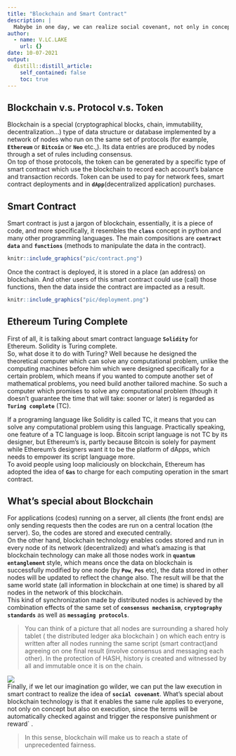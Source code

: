 ```yaml
---
title: "Blockchain and Smart Contract"
description: |
  Mabybe in one day, we can realize social covenant, not only in concept but also in execution, to reach a state of unprecedented fairness in human history.
author:
  - name: V.LC.LAKE
    url: {}
date: 10-07-2021
output:
  distill::distill_article:
    self_contained: false
    toc: true
---
```

<style>
#TOC {
  color: #A23EF4;
  font-family: Agency FB;
  font-size: 20px;
}
</style>

## Blockchain v.s. Protocol v.s. Token  

  Blockchain is a special (cryptographical blocks, chain, immutability, decentralization…) type of data structure or database implemented by a network of nodes who run on the same set of protocols (for example, **`Ethereum` **or **`Bitcoin`** or **`Neo`** etc.,). Its data entries are produced by nodes through a set of rules including consensus.    
  On top of those protocols, the token can be generated by a specific type of smart contract which use the blockchain to record each account’s balance and transaction records. Token can be used to pay for network fees, smart contract deployments and in **`dApp`**(decentralized application) purchases.   

## Smart Contract  

  Smart contract is just a jargon of blockchain, essentially, it is a piece of code, and more specifically, it resembles the **`class`** concept in python and many other programming languages. The main compositions are **`contract data`** and **`functions`** (methods to manipulate the data in the contract).  

```r
knitr::include_graphics("pic/contract.png")
```

  Once the contract is deployed, it is stored in a place (an address) on blockchain. And other users of this smart contract could use (call) those functions, then the data inside the contract are impacted as a result.     

```r
knitr::include_graphics("pic/deployment.png")

```

## Ethereum Turing Complete   
  First of all, it is talking about smart contract language **`Solidity`** for Ethereum. Solidity is Turing complete.    
  So, what dose it to do with Turing? Well because he designed the theoretical computer which can solve any computational problem, unlike the computing machines before him which were designed specifically for a certain problem, which means if you wanted to compute another set of mathematical problems, you need build another tailored machine. So such a computer which promises to solve any computational problem (though it doesn’t guarantee the time that will take: sooner or later) is regarded as **`Turing complete`** (TC).    
 
  If a programing language like Solidity is called TC, it means that you can solve any computational problem using this language. Practically speaking, one feature of a TC language is loop. Bitcoin script language is not TC by its designer, but Ethereum’s is, partly because Bitcoin is solely for payment while Ethereum’s designers want it to be the platform of dApps, which needs to empower its script language more.    
  To avoid people using loop maliciously on blockchain, Ethereum has adopted the idea of **`Gas`** to charge for each computing operation in the smart contract. 


## What’s special about Blockchain

  For applications (codes) running on a server, all clients (the front ends) are only sending requests then the codes are run on a central location (the server). So, the codes are stored and executed centrally.    
  On the other hand, blockchain technology enables codes stored and run in every node of its network (decentralized) and what’s amazing is that blockchain technology can make all those nodes work in **`quantum entanglement` **style, which means once the data on blockchain is successfully modified by one node (by **` Pow`**, **` Pos`** etc), the data stored in other nodes will be updated to reflect the change also. The result will be that the same world state (all information in blockchain at one time) is shared by all nodes in the network of this blockchain.   
  This kind of synchronization made by distributed nodes is achieved by the combination effects of the same set of **`consensus mechanism`**, **`cryptography standards`** as well as **`messaging protocols`**.    

> You can think of a picture that all nodes are surrounding a shared holy tablet ( the distributed ledger aka blockchain ) on which each entry is written after all nodes running the same script (smart contract)and agreeing on one final result (involve consensus and messaging each other). In the protection of HASH, history is created and witnessed by all and immutable once it is on the chain. 

![](https://user-images.githubusercontent.com/7065401/52071927-c1cd7100-2562-11e9-908a-dde91ba14e59.png)     
Finally, if we let our imagination go wilder, we can put the law execution in smart contract to realize the idea of **`social covenant`**. What’s special about blockchain technology is that it enables the same rule applies to everyone, not only on concept but also on execution, since the terms will be automatically checked against and trigger the responsive punishment or reward` .    

> In this sense, blockchain will make us to reach a state of unprecedented fairness.    



